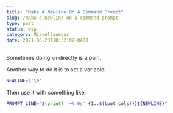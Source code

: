 ```yaml
---
title: "Make A Newline On A Command Prompt"
slug: /make-a-newline-on-a-command-prompt
type: post
status: wip
category: Miscellaneous
date: 2021-06-23T10:32:07-0400
---
```


Sometimes doing `\n` directly is a pain. 

Another way to do it is to set a variable:

```bash
NEWLINE=$'\n'
```

Then use it with something like:

```bash
PROMPT_LINE="$(printf '─%.0s' {1..$(tput cols)})${NEWLINE}"
```


